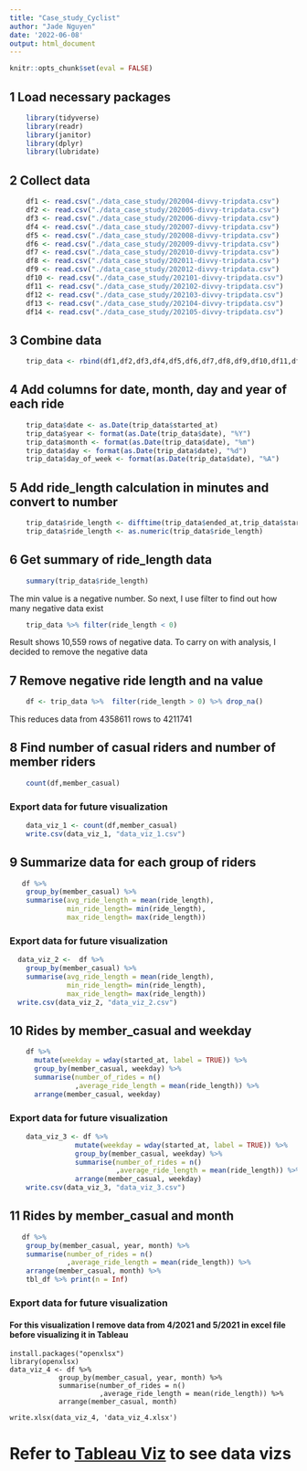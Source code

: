 ---
title: "Case_study_Cyclist"
author: "Jade Nguyen"
date: '2022-06-08'
output: html_document
---

```{r setup, include = FALSE}
knitr::opts_chunk$set(eval = FALSE)
```


## 1 Load necessary packages
```{r}
    library(tidyverse)
    library(readr)
    library(janitor)
    library(dplyr)
    library(lubridate)
```

## 2 Collect data
```{r}
    df1 <- read.csv("./data_case_study/202004-divvy-tripdata.csv")
    df2 <- read.csv("./data_case_study/202005-divvy-tripdata.csv")
    df3 <- read.csv("./data_case_study/202006-divvy-tripdata.csv")
    df4 <- read.csv("./data_case_study/202007-divvy-tripdata.csv")
    df5 <- read.csv("./data_case_study/202008-divvy-tripdata.csv")
    df6 <- read.csv("./data_case_study/202009-divvy-tripdata.csv")
    df7 <- read.csv("./data_case_study/202010-divvy-tripdata.csv")
    df8 <- read.csv("./data_case_study/202011-divvy-tripdata.csv")
    df9 <- read.csv("./data_case_study/202012-divvy-tripdata.csv")
    df10 <- read.csv("./data_case_study/202101-divvy-tripdata.csv")
    df11 <- read.csv("./data_case_study/202102-divvy-tripdata.csv")
    df12 <- read.csv("./data_case_study/202103-divvy-tripdata.csv")
    df13 <- read.csv("./data_case_study/202104-divvy-tripdata.csv")
    df14 <- read.csv("./data_case_study/202105-divvy-tripdata.csv")
```

## 3 Combine data
```{r}
    trip_data <- rbind(df1,df2,df3,df4,df5,df6,df7,df8,df9,df10,df11,df12,df13,df14)
```

## 4 Add columns for date, month, day and year of each ride
```{r}
    trip_data$date <- as.Date(trip_data$started_at)
    trip_data$year <- format(as.Date(trip_data$date), "%Y") 
    trip_data$month <- format(as.Date(trip_data$date), "%m") 
    trip_data$day <- format(as.Date(trip_data$date), "%d")
    trip_data$day_of_week <- format(as.Date(trip_data$date), "%A")
```

## 5 Add ride_length calculation in minutes and convert to number
```{r}
    trip_data$ride_length <- difftime(trip_data$ended_at,trip_data$started_at, units = "mins")
    trip_data$ride_length <- as.numeric(trip_data$ride_length)
```

## 6 Get summary of ride_length data
```{r}
    summary(trip_data$ride_length)
```
The min value is a negative number.
So next, I use filter to find out how many negative data exist
```{r}
    trip_data %>% filter(ride_length < 0) 
```
Result shows 10,559 rows of negative data.
To carry on with analysis, I decided to remove the negative data


## 7 Remove negative ride length and na value 
```{r}
    df <- trip_data %>%  filter(ride_length > 0) %>% drop_na()
```
This reduces data from 4358611 rows to 4211741

## 8 Find number of casual riders and number of member riders
```{r}
    count(df,member_casual)
```
###      Export data for future visualization
```{r}
    data_viz_1 <- count(df,member_casual)
    write.csv(data_viz_1, "data_viz_1.csv")
```

## 9 Summarize data for each group of riders
```{r}
   df %>% 
    group_by(member_casual) %>% 
    summarise(avg_ride_length = mean(ride_length),
              min_ride_length= min(ride_length),
              max_ride_length= max(ride_length))
```
###      Export data for future visualization
```{r}
  data_viz_2 <-  df %>% 
    group_by(member_casual) %>% 
    summarise(avg_ride_length = mean(ride_length),
              min_ride_length= min(ride_length),
              max_ride_length= max(ride_length))
  write.csv(data_viz_2, "data_viz_2.csv")
```
## 10 Rides by member_casual and weekday
```{r}
    df %>% 
      mutate(weekday = wday(started_at, label = TRUE)) %>%
      group_by(member_casual, weekday) %>%
      summarise(number_of_rides = n()	 
                ,average_ride_length = mean(ride_length)) %>%
      arrange(member_casual, weekday)
```
###      Export data for future visualization
```{r}
    data_viz_3 <- df %>% 
                mutate(weekday = wday(started_at, label = TRUE)) %>%
                group_by(member_casual, weekday) %>%
                summarise(number_of_rides = n()	 
                          ,average_ride_length = mean(ride_length)) %>%
                arrange(member_casual, weekday)
    write.csv(data_viz_3, "data_viz_3.csv")  
```
## 11 Rides by member_casual and month
```{r}
   df %>%
    group_by(member_casual, year, month) %>%
    summarise(number_of_rides = n()	 
              ,average_ride_length = mean(ride_length)) %>%
    arrange(member_casual, month) %>% 
    tbl_df %>% print(n = Inf) 
```

###      Export data for future visualization
#### For this visualization I remove data from 4/2021 and 5/2021 in excel file before visualizing it in Tableau

    install.packages("openxlsx")
    library(openxlsx)
    data_viz_4 <- df %>%
                group_by(member_casual, year, month) %>%
                summarise(number_of_rides = n()	 
                          ,average_ride_length = mean(ride_length)) %>%
                arrange(member_casual, month)
       
    write.xlsx(data_viz_4, 'data_viz_4.xlsx')


# Refer to [Tableau Viz](https://public.tableau.com/views/PortfolioProject_Cyclist/Dashboard1?:language=en-US&:display_count=n&:origin=viz_share_link) to see data vizs
